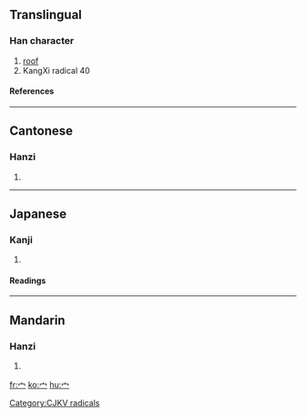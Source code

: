 ==Translingual==
{{Han stroke|[[Image:宀-order.gif]]}}
===Han character===
{{Han char|rn=40|rad=宀|as=00|sn=3|four=|canj=戈月 (IB), X戈月 (XIB)}}
# [[roof]]
# KangXi radical 40
====References====
{{Han ref|kx=0281.110|dkj=07054|dj=0551.110|hdz=20909.130|uh=5B80|ud=23424}}
----
==Cantonese==
===Hanzi===
{{yue-hanzi|jyut=[[min4]]|y=[[min4]]}}
# {{defn|Cantonese}}
----
==Japanese==
===Kanji===
{{ja-kanji|grade=9|rs=宀00宀}}
# {{defn|Japanese}} 
====Readings====
{{ja-readings|on=[[べん]] (ben), [[めん]] (men)|kun=[[やね]] (yane), [[いえ]] (ie)}}

----
==Mandarin==
===Hanzi===
{{cmn-hanzi|pin=[[mián]] ([[mian2]])|wg=mien<sup>2</sup>}}
# {{defn|Mandarin}}

[[Category:CJKV radicals]]
[[fr:宀]]
[[ko:宀]]
[[hu:宀]]